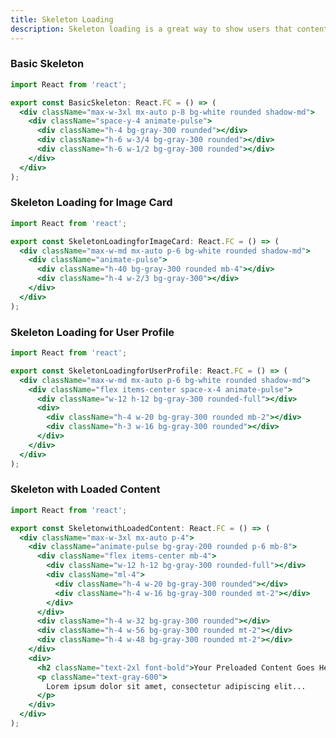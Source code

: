 ```yaml
---
title: Skeleton Loading
description: Skeleton loading is a great way to show users that content is loading.
---
```


### Basic Skeleton
<Preview>
<BasicSkeleton />
</Preview>

```jsx showLineNumbers
import React from 'react';

export const BasicSkeleton: React.FC = () => (
  <div className="max-w-3xl mx-auto p-8 bg-white rounded shadow-md">
    <div className="space-y-4 animate-pulse">
      <div className="h-4 bg-gray-300 rounded"></div>
      <div className="h-6 w-3/4 bg-gray-300 rounded"></div>
      <div className="h-6 w-1/2 bg-gray-300 rounded"></div>
    </div>
  </div>
);
```

### Skeleton Loading for Image Card
<Preview>
<SkeletonLoadingforImageCard />
</Preview>

```jsx showLineNumbers
import React from 'react';

export const SkeletonLoadingforImageCard: React.FC = () => (
  <div className="max-w-md mx-auto p-6 bg-white rounded shadow-md">
    <div className="animate-pulse">
      <div className="h-40 bg-gray-300 rounded mb-4"></div>
      <div className="h-4 w-2/3 bg-gray-300"></div>
    </div>
  </div>
);
```

### Skeleton Loading for User Profile
<Preview>
<SkeletonLoadingforUserProfile />
</Preview>

```jsx showLineNumbers
import React from 'react';

export const SkeletonLoadingforUserProfile: React.FC = () => (
  <div className="max-w-md mx-auto p-6 bg-white rounded shadow-md">
    <div className="flex items-center space-x-4 animate-pulse">
      <div className="w-12 h-12 bg-gray-300 rounded-full"></div>
      <div>
        <div className="h-4 w-20 bg-gray-300 rounded mb-2"></div>
        <div className="h-3 w-16 bg-gray-300 rounded"></div>
      </div>
    </div>
  </div>
);
```

### Skeleton with Loaded Content
<Preview>
<SkeletonwithLoadedContent />
</Preview>

```jsx showLineNumbers
import React from 'react';

export const SkeletonwithLoadedContent: React.FC = () => (
  <div className="max-w-3xl mx-auto p-4">
    <div className="animate-pulse bg-gray-200 rounded p-6 mb-8">
      <div className="flex items-center mb-4">
        <div className="w-12 h-12 bg-gray-300 rounded-full"></div>
        <div className="ml-4">
          <div className="h-4 w-20 bg-gray-300 rounded"></div>
          <div className="h-4 w-16 bg-gray-300 rounded mt-2"></div>
        </div>
      </div>
      <div className="h-4 w-32 bg-gray-300 rounded"></div>
      <div className="h-4 w-56 bg-gray-300 rounded mt-2"></div>
      <div className="h-4 w-48 bg-gray-300 rounded mt-2"></div>
    </div>
    <div>
      <h2 className="text-2xl font-bold">Your Preloaded Content Goes Here</h2>
      <p className="text-gray-600">
        Lorem ipsum dolor sit amet, consectetur adipiscing elit...
      </p>
    </div>
  </div>
);
```